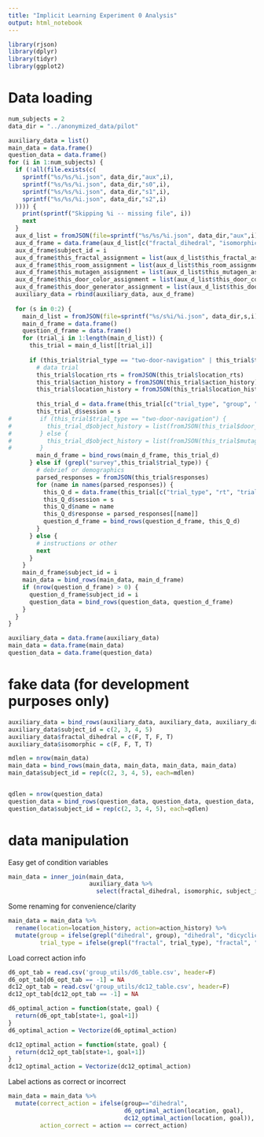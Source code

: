 ```yaml
---
title: "Implicit Learning Experiment 0 Analysis"
output: html_notebook
---
```


```r
library(rjson)
library(dplyr)
library(tidyr)
library(ggplot2)
```

# Data loading
```r
num_subjects = 2
data_dir = "../anonymized_data/pilot"
```

```r
auxiliary_data = list()
main_data = data.frame()
question_data = data.frame()
for (i in 1:num_subjects) {
  if (!all(file.exists(c(
    sprintf("%s/%s/%i.json", data_dir,"aux",i),
    sprintf("%s/%s/%i.json", data_dir,"s0",i),
    sprintf("%s/%s/%i.json", data_dir,"s1",i),
    sprintf("%s/%s/%i.json", data_dir,"s2",i)
  )))) {
    print(sprintf("Skipping %i -- missing file", i))
    next
  }
  aux_d_list = fromJSON(file=sprintf("%s/%s/%i.json", data_dir,"aux",i))
  aux_d_frame = data.frame(aux_d_list[c("fractal_dihedral", "isomorphic")])
  aux_d_frame$subject_id = i
  aux_d_frame$this_fractal_assignment = list(aux_d_list$this_fractal_assignment)
  aux_d_frame$this_room_assignment = list(aux_d_list$this_room_assignment)
  aux_d_frame$this_mutagen_assignment = list(aux_d_list$this_mutagen_assignment)
  aux_d_frame$this_door_color_assignment = list(aux_d_list$this_door_color_assignment)
  aux_d_frame$this_door_generator_assignment = list(aux_d_list$this_door_generator_assignment)
  auxiliary_data = rbind(auxiliary_data, aux_d_frame)
  
  for (s in 0:2) {
    main_d_list = fromJSON(file=sprintf("%s/s%i/%i.json", data_dir,s,i))
    main_d_frame = data.frame()
    question_d_frame = data.frame()
    for (trial_i in 1:length(main_d_list)) {
      this_trial = main_d_list[[trial_i]]
      
      if (this_trial$trial_type == "two-door-navigation" | this_trial$trial_type == "fractal-mutation") {
        # data trial
        this_trial$location_rts = fromJSON(this_trial$location_rts)
        this_trial$action_history = fromJSON(this_trial$action_history)
        this_trial$location_history = fromJSON(this_trial$location_history)[1:length(this_trial$action_history)] # chop off known last location
        
        this_trial_d = data.frame(this_trial[c("trial_type", "group", "start", "goal", "action_noise", "trial_index", "time_elapsed", "location_history", "action_history", "location_rts")])
        this_trial_d$session = s
#        if (this_trial$trial_type == "two-door-navigation") {
#          this_trial_d$object_history = list(fromJSON(this_trial$door_history))
#        } else {
#          this_trial_d$object_history = list(fromJSON(this_trial$mutagen_history))
#        }
        main_d_frame = bind_rows(main_d_frame, this_trial_d)
      } else if (grepl("survey",this_trial$trial_type)) {
        # debrief or demographics
        parsed_responses = fromJSON(this_trial$responses)
        for (name in names(parsed_responses)) {
          this_Q_d = data.frame(this_trial[c("trial_type", "rt", "trial_index", "time_elapsed")])
          this_Q_d$session = s
          this_Q_d$name = name
          this_Q_d$response = parsed_responses[[name]]
          question_d_frame = bind_rows(question_d_frame, this_Q_d)
        }
      } else {
        # instructions or other
        next
      }
    }
    main_d_frame$subject_id = i
    main_data = bind_rows(main_data, main_d_frame)
    if (nrow(question_d_frame) > 0) {
      question_d_frame$subject_id = i
      question_data = bind_rows(question_data, question_d_frame)
    }
  }
}

auxiliary_data = data.frame(auxiliary_data)
main_data = data.frame(main_data)
question_data = data.frame(question_data)
```
# fake data (for development purposes only)
```r
auxiliary_data = bind_rows(auxiliary_data, auxiliary_data, auxiliary_data, auxiliary_data)
auxiliary_data$subject_id = c(2, 3, 4, 5)
auxiliary_data$fractal_dihedral = c(F, T, F, T)
auxiliary_data$isomorphic = c(F, F, T, T)

mdlen = nrow(main_data)
main_data = bind_rows(main_data, main_data, main_data, main_data)
main_data$subject_id = rep(c(2, 3, 4, 5), each=mdlen)


qdlen = nrow(question_data)
question_data = bind_rows(question_data, question_data, question_data, question_data)
question_data$subject_id = rep(c(2, 3, 4, 5), each=qdlen)
```


# data manipulation
Easy get of condition variables
```r
main_data = inner_join(main_data, 
                       auxiliary_data %>%
                         select(fractal_dihedral, isomorphic, subject_id))
```

Some renaming for convenience/clarity
```r
main_data = main_data %>%
  rename(location=location_history, action=action_history) %>%
  mutate(group = ifelse(grepl("dihedral", group), "dihedral", "dicyclic"),
         trial_type = ifelse(grepl("fractal", trial_type), "fractal", "door"))
```

Load correct action info
```r
d6_opt_tab = read.csv('group_utils/d6_table.csv', header=F)
d6_opt_tab[d6_opt_tab == -1] = NA
dc12_opt_tab = read.csv('group_utils/dc12_table.csv', header=F)
dc12_opt_tab[dc12_opt_tab == -1] = NA

d6_optimal_action = function(state, goal) {
  return(d6_opt_tab[state+1, goal+1])
}
d6_optimal_action = Vectorize(d6_optimal_action)

dc12_optimal_action = function(state, goal) {
  return(dc12_opt_tab[state+1, goal+1])
}
dc12_optimal_action = Vectorize(dc12_optimal_action)
```

Label actions as correct or incorrect
```r
main_data = main_data %>%
  mutate(correct_action = ifelse(group=="dihedral",
                                 d6_optimal_action(location, goal),
                                 dc12_optimal_action(location, goal)),
         action_correct = action == correct_action)
```


